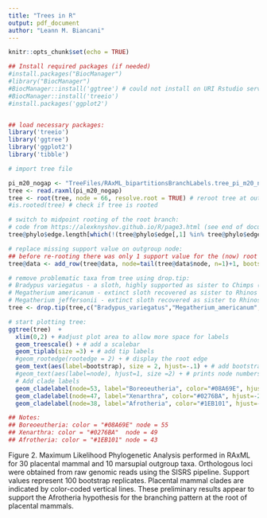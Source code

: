 ```yaml
---
title: "Trees in R"
output: pdf_document
author: "Leann M. Biancani"
---
```


```r
knitr::opts_chunk$set(echo = TRUE)

## Install required packages (if needed)
#install.packages("BiocManager")
#library("BiocManager")
#BiocManager::install('ggtree') # could not install on URI Rstudio server
#BiocManager::install('treeio')
#install.packages('ggplot2')


## load necessary packages:
library('treeio')
library('ggtree')
library('ggplot2')
library('tibble')

```


```r

# import tree file

pi_m20_nogap <- "TreeFiles/RAxML_bipartitionsBranchLabels.tree_pi_m20_nogap"
tree <- read.raxml(pi_m20_nogap)
tree <- root(tree, node = 66, resolve.root = TRUE) # reroot tree at outgroup
#is.rooted(tree) # check if tree is rooted

# switch to midpoint rooting of the root branch:
# code from https://alexknyshov.github.io/R/page3.html (see end of document)
tree@phylo$edge.length[which(!(tree@phylo$edge[,1] %in% tree@phylo$edge[,2]))] <- sum(tree@phylo$edge.length[which(!(tree@phylo$edge[,1] %in% tree@phylo$edge[,2]))])/2

# replace missing support value on outgroup node:
## before re-rooting there was only 1 support value for the (now) root branch, which appears at the placental node. treeio reroot removes the empty element the occurs at the end of the support value vector during rerooting. The value needs to be added as the last row to the bootstrap table in the treedata object. The add_row command requires the "tibble" library.
tree@data <- add_row(tree@data, node=tail(tree@data$node, n=1)+1, bootstrap=100)

# remove problematic taxa from tree using drop.tip:
# Bradypus variegatus - a sloth, highly supported as sister to Chimps (probably due to human contamination)
# Megatherium americanum - extinct sloth recovered as sister to Rhinos (most likely degraded fossil data)
# Megatherium jeffersonii - extinct sloth recovered as sister to Rhinos (most likely degraded fossil data)
tree <- drop.tip(tree,c("Bradypus_variegatus","Megatherium_americanum","Megalonyx_jeffersonii"))

# start plotting tree:
ggtree(tree)  +
  xlim(0,2) + #adjust plot area to allow more space for labels
  geom_treescale() + # add a scalebar
  geom_tiplab(size =3) + # add tip labels
  #geom_rootedge(rootedge = 2) + # display the root edge
  geom_text(aes(label=bootstrap), size = 2, hjust=-.1) + # add bootstrap support to nodes (shifting labels slightly to the right)
  #geom_text(aes(label=node), hjust=1, size =2) + # prints node numbers
  # Add clade labels
  geom_cladelabel(node=53, label="Boreoeutheria", color="#08A69E", hjust=-1.25) +
  geom_cladelabel(node=47, label="Xenarthra", color="#0276BA", hjust=-2.5) +
  geom_cladelabel(node=38, label="Afrotheria", color="#1EB101", hjust=-1.75)

## Notes:
## Boreoeutheria: color = "#08A69E" node = 55
## Xenarthra: color = "#0276BA"  node = 49
## Afrotheria: color = "#1EB101" node = 43

```

Figure 2. Maximum Likelihood Phylogenetic Analysis performed in RAxML for 30 placental mammal and 10 marsupial outgroup taxa. Orthologous loci were obtained from raw genomic reads using the SISRS pipeline. Support values represent 100 bootstrap replicates. Placental mammal clades are indicated by color-coded vertical lines.  These preliminary results appear to support the Afrotheria hypothesis for the branching pattern at the root of placental mammals. 